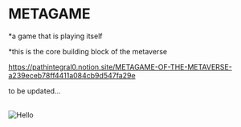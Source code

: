 
# METAGAME
*a game that is playing itself

*this is the core building block of the metaverse


https://pathintegral0.notion.site/METAGAME-OF-THE-METAVERSE-a239eceb78ff4411a084cb9d547fa29e


to be updated...

<br />


<Image src="/header.PNG" alt="Hello" width={640} height={480} />